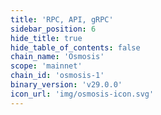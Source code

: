 ```yaml
---
title: 'RPC, API, gRPC'
sidebar_position: 6
hide_title: true
hide_table_of_contents: false
chain_name: 'Osmosis'
scope: 'mainnet'
chain_id: 'osmosis-1'
binary_version: 'v29.0.0'
icon_url: 'img/osmosis-icon.svg'
---
```



<PageTitle
  iconUrl="img/osmosis-icon.svg"
  title="Osmosis Public Endpoints"
  chainId="osmosis-1"
  version="v29.0.0"
/>

<Endpoints
  api="https://osmosis-api.noders.services"
  rpc="https://osmosis-rpc.noders.services"
  grpc="https://osmosis-grpc.noders.services:443"
  jsonRpc=""
/>
